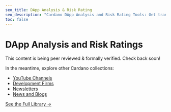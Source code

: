 ```yaml
---
seo_title: DApp Analysis & Risk Rating
seo_description: "Cardano DApp Analysis and Risk Rating Tools: Get transparent ratings to cut through the complexity. Get insights into risk to make smarter DApp choices."
toc: false
---
```


# DApp Analysis and Risk Ratings

This content is being peer reviewed & formally verified. Check back soon!

In the meantime, explore other Cardano collections:

- [YouTube Channels](/community/youtube)
- [Development Firms](/development/dev_teams)
- [Newsletters](/community/newsletters)
- [News and Blogs](/community/news_and_blogs)

[See the Full Library →](/all_pages)

